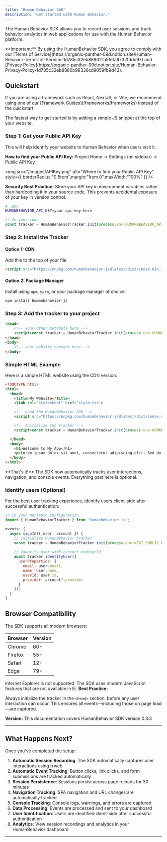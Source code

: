 ```yaml
---
title: "Human Behavior SDK"
description: "Get started with Human Behavior."
---
```


The Human Behavior SDK allows you to record user sessions and track behavior analytics in web applications for use with the Human Behavior platform.

<Warning>
  **Important:** By using the HumanBehavior SDK, you agree to comply with our [Terms of Service](https://organic-panther-09d.notion.site/Human-Behavior-Terms-of-Service-1d785c32eb888021a5fefa9732fddd97) and [Privacy Policy](https://organic-panther-09d.notion.site/Human-Behavior-Privacy-Policy-1d785c32eb8880b98336cd9059fb9d42).
</Warning>

## Quickstart

<Note>
  If you are using a framework such as React, NextJS, or Vite, we recommend using one of our [Framework Guides](/frameworks/frameworks) instead of the quickstart.
</Note>

The fastest way to get started is by adding a simple JS snippet at the top of your website.

### Step 1: Get your Public API Key

This will help identify your website to Human Behavior when users visit it.

<Info>
  <b>How to find your Public API Key:</b> Project Home → Settings (on sidebar) → Public API Key
</Info>

<img
  src="/images/APIKey.png"
  alt="Where to find your Public API Key"
  style={{ borderRadius:"0.5rem",margin:"1rem 0",maxWidth:"100%" }}
/>

<Note>
  <b>Security Best Practice:</b> Store your API key in environment variables rather than hardcoding it in your source code. This prevents accidental exposure of your key in version control.

  <Expandable title="example">

  ```bash
  # .env
  HUMANBEHAVIOR_API_KEY=your-api-key-here
  ```

  ```javascript
  // In your code
  const tracker = HumanBehaviorTracker.init(process.env.HUMANBEHAVIOR_API_KEY);
  ```

  </Expandable>
</Note>

### Step 2: Install the Tracker

#### Option 1: CDN

Add this to the top of your file.

```html
<script src="https://unpkg.com/humanbehavior-js@latest/dist/index.min.js"></script>
```

#### Option 2: Package Manager

Install using `npm`, `yarn`, or your package manager of choice.

```bash
npm install humanbehavior-js
```

### Step 3: Add the tracker to your project

```html
<head>
	<!-- your other metadata here -->
	<script>const tracker = HumanBehaviorTracker.init(process.env.HUMANBEHAVIOR_API_KEY);</script>
</head>
<body>
	<!-- your website content here -->
</body>
```

### Simple HTML Example

Here is a simple HTML website using the CDN version:

```html
<!DOCTYPE html>
<html>
  <head>
    <title>My Website</title>
    <link rel="stylesheet" href="style.css">

    <!-- Load the HumanBehavior SDK -->
    <script src="https://unpkg.com/humanbehavior-js@latest/dist/index.min.js"></script>

    <!-- Initialize the tracker -->
    <script>const tracker = HumanBehaviorTracker.init(process.env.HUMANBEHAVIOR_API_KEY);</script>

  </head>
  <body>
    <h1>Welcome to My App</h1>
    <p>Lorem ipsum dolor sit amet, consectetur adipiscing elit. Sed do eiusmod tempor incididunt ut labore et dolore magna aliqua.</p>
  </body>
</html>
```

<Note>
  **That's it!** The SDK now automatically tracks user interactions, navigation, and console events. Everything past here is optional.
</Note>

### Identify users (Optional)

For the best user tracking experience, identify users client-side after successful authentication:

```javascript
// In your NextAuth configuration
import { HumanBehaviorTracker } from 'humanbehavior-js';

events: {
  async signIn({ user, account }) {
    // Initialize HumanBehavior tracker
    const tracker = HumanBehaviorTracker.init(process.env.NEXT_PUBLIC_HUMAN_BEHAVIOR_API_KEY);
    
    // Identify user with current endUserId
    await tracker.identifyUser({
      userProperties: {
        email: user.email,
        name: user.name,
        userId: user.id,
        provider: account?.provider
      }
    });
  }
}
```

## Browser Compatibility

The SDK supports all modern browsers:

| Browser | Version |
| ------- | ------- |
| Chrome  | 60\+    |
| Firefox | 55\+    |
| Safari  | 12\+    |
| Edge    | 79\+    |

<Warning>
  Internet Explorer is not supported. The SDK uses modern JavaScript features that are not available in IE.
</Warning>



<Note>
  <b>Best Practice:</b>

  Always initialize the tracker in the <code>\<head\></code> section, before any user interaction can occur. This ensures all events—including those on page load—are captured.
</Note>

<Note>
  <b>Version:</b> This documentation covers HumanBehavior SDK version 0.3.3
</Note>

---

## What Happens Next?

Once you've completed the setup:

1. **Automatic Session Recording**: The SDK automatically captures user interactions using rrweb
2. **Automatic Event Tracking**: Button clicks, link clicks, and form submissions are tracked automatically
3. **Session Persistence**: Sessions persist across page reloads for 30 minutes
4. **Navigation Tracking**: SPA navigation and URL changes are automatically tracked
5. **Console Tracking**: Console logs, warnings, and errors are captured
6. **Data Processing**: Events are processed and sent to your dashboard
7. **User Identification**: Users are identified client-side after successful authentication
8. **Analytics**: View session recordings and analytics in your HumanBehavior dashboard

---